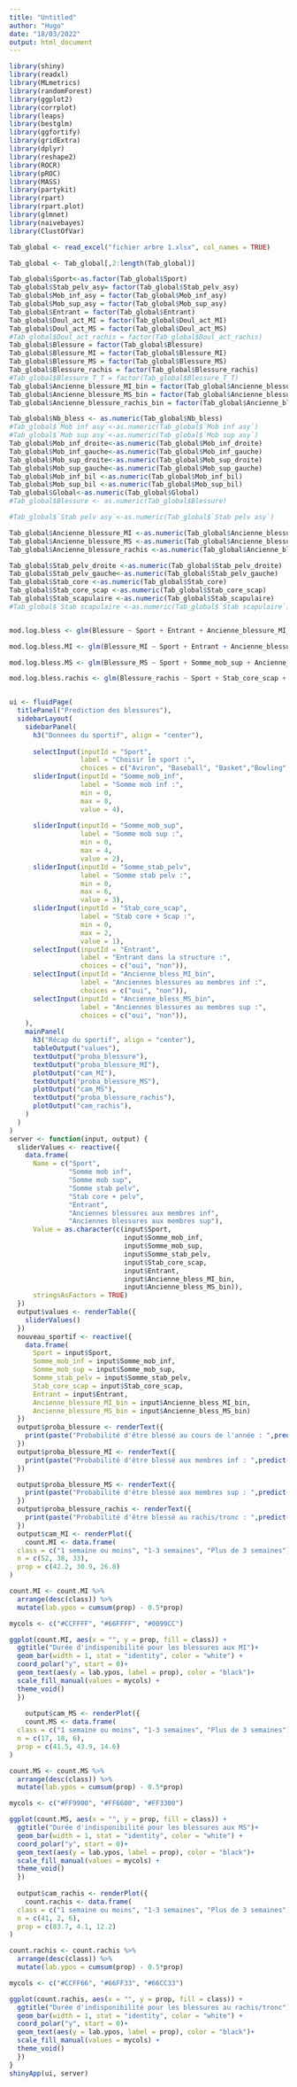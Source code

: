 ---
title: "Untitled"
author: "Hugo"
date: "18/03/2022"
output: html_document
---
```{r}
library(shiny)
library(readxl)
library(MLmetrics)
library(randomForest)
library(ggplot2)
library(corrplot)
library(leaps)
library(bestglm)
library(ggfortify)
library(gridExtra)
library(dplyr)
library(reshape2)
library(ROCR)
library(pROC)
library(MASS)
library(partykit)
library(rpart)
library(rpart.plot)
library(glmnet)
library(naivebayes)
library(ClustOfVar)
```


```{r}
Tab_global <- read_excel("fichier arbre 1.xlsx", col_names = TRUE)

Tab_global <- Tab_global[,2:length(Tab_global)]

Tab_global$Sport<-as.factor(Tab_global$Sport)
Tab_global$Stab_pelv_asy= factor(Tab_global$Stab_pelv_asy)
Tab_global$Mob_inf_asy = factor(Tab_global$Mob_inf_asy)
Tab_global$Mob_sup_asy = factor(Tab_global$Mob_sup_asy)
Tab_global$Entrant = factor(Tab_global$Entrant)
Tab_global$Doul_act_MI = factor(Tab_global$Doul_act_MI)
Tab_global$Doul_act_MS = factor(Tab_global$Doul_act_MS)
#Tab_global$Doul_act_rachis = factor(Tab_global$Doul_act_rachis)
Tab_global$Blessure = factor(Tab_global$Blessure)
Tab_global$Blessure_MI = factor(Tab_global$Blessure_MI)
Tab_global$Blessure_MS = factor(Tab_global$Blessure_MS)
Tab_global$Blessure_rachis = factor(Tab_global$Blessure_rachis)
#Tab_global$Blessure_T_T = factor(Tab_global$Blessure_T_T)
Tab_global$Ancienne_blessure_MI_bin = factor(Tab_global$Ancienne_blessure_MI_bin)
Tab_global$Ancienne_blessure_MS_bin = factor(Tab_global$Ancienne_blessure_MS_bin)
Tab_global$Ancienne_blessure_rachis_bin = factor(Tab_global$Ancienne_blessure_rachis_bin)

Tab_global$Nb_bless <- as.numeric(Tab_global$Nb_bless)
#Tab_global$`Mob inf asy`<-as.numeric(Tab_global$`Mob inf asy`)
#Tab_global$`Mob sup asy`<-as.numeric(Tab_global$`Mob sup asy`)
Tab_global$Mob_inf_droite<-as.numeric(Tab_global$Mob_inf_droite)
Tab_global$Mob_inf_gauche<-as.numeric(Tab_global$Mob_inf_gauche)
Tab_global$Mob_sup_droite<-as.numeric(Tab_global$Mob_sup_droite)
Tab_global$Mob_sup_gauche<-as.numeric(Tab_global$Mob_sup_gauche)
Tab_global$Mob_inf_bil <-as.numeric(Tab_global$Mob_inf_bil)
Tab_global$Mob_sup_bil <-as.numeric(Tab_global$Mob_sup_bil)
Tab_global$Global<-as.numeric(Tab_global$Global)
#Tab_global$Blessure <- as.numeric(Tab_global$Blessure)

#Tab_global$`Stab pelv asy`<-as.numeric(Tab_global$`Stab pelv asy`)

Tab_global$Ancienne_blessure_MI <-as.numeric(Tab_global$Ancienne_blessure_MI)
Tab_global$Ancienne_blessure_MS <-as.numeric(Tab_global$Ancienne_blessure_MS)
Tab_global$Ancienne_blessure_rachis <-as.numeric(Tab_global$Ancienne_blessure_rachis)

Tab_global$Stab_pelv_droite <-as.numeric(Tab_global$Stab_pelv_droite)
Tab_global$Stab_pelv_gauche<-as.numeric(Tab_global$Stab_pelv_gauche)
Tab_global$Stab_core <-as.numeric(Tab_global$Stab_core)
Tab_global$Stab_core_scap <-as.numeric(Tab_global$Stab_core_scap)
Tab_global$Stab_scapulaire <-as.numeric(Tab_global$Stab_scapulaire)
#Tab_global$`Stab scapulaire`<-as.numeric(Tab_global$`Stab scapulaire`)
```



```{r}
```


```{r}
mod.log.bless <- glm(Blessure ~ Sport + Entrant + Ancienne_blessure_MI_bin + Stab_core_scap + Somme_stab_pelv,data = Tab_global, family=binomial(link="logit"))

mod.log.bless.MI <- glm(Blessure_MI ~ Sport + Entrant + Ancienne_blessure_MI_bin + Stab_core_scap + Ancienne_blessure_MS_bin,data = Tab_global, family=binomial(link="logit"))

mod.log.bless.MS <- glm(Blessure_MS ~ Sport + Somme_mob_sup + Ancienne_blessure_MS_bin,data = Tab_global, family=binomial(link="logit"))

mod.log.bless.rachis <- glm(Blessure_rachis ~ Sport + Stab_core_scap + Entrant + Somme_stab_pelv + Ancienne_blessure_MI_bin,data = Tab_global, family=binomial(link="logit"))
```

```{r}
```



```{r}
ui <- fluidPage(
  titlePanel("Prediction des blessures"),
  sidebarLayout(
    sidebarPanel(
      h3("Donnees du sportif", align = "center"),
      
      selectInput(inputId = "Sport",
                  label = "Choisir le sport :",
                  choices = c("Aviron", "Baseball", "Basket","Bowling","Nat Synchro","Natation","Rugby","Savate")),
      sliderInput(inputId = "Somme_mob_inf",
                  label = "Somme mob inf :",
                  min = 0,
                  max = 8,
                  value = 4),
      
      sliderInput(inputId = "Somme_mob_sup",
                  label = "Somme mob sup :",
                  min = 0,
                  max = 4,
                  value = 2),
      sliderInput(inputId = "Somme_stab_pelv",
                  label = "Somme stab pelv :",
                  min = 0,
                  max = 6,
                  value = 3),
      sliderInput(inputId = "Stab_core_scap",
                  label = "Stab core + Scap :",
                  min = 0,
                  max = 2,
                  value = 1),
      selectInput(inputId = "Entrant",
                  label = "Entrant dans la structure :",
                  choices = c("oui", "non")),
      selectInput(inputId = "Ancienne_bless_MI_bin",
                  label = "Anciennes blessures au membres inf :",
                  choices = c("oui", "non")),
      selectInput(inputId = "Ancienne_bless_MS_bin",
                  label = "Anciennes blessures au membres sup :",
                  choices = c("oui", "non")),
    ),
    mainPanel(
      h3("Récap du sportif", align = "center"),
      tableOutput("values"),
      textOutput("proba_blessure"),
      textOutput("proba_blessure_MI"),
      plotOutput("cam_MI"),
      textOutput("proba_blessure_MS"),
      plotOutput("cam_MS"),
      textOutput("proba_blessure_rachis"),
      plotOutput("cam_rachis"),
    )
  )
)
server <- function(input, output) {
  sliderValues <- reactive({
    data.frame(
      Name = c("Sport",
               "Somme mob inf",
               "Somme mob sup",
               "Somme stab pelv",
               "Stab core + pelv",
               "Entrant",
               "Anciennes blessures aux membres inf",
               "Anciennes blessures aux membres sup"),
      Value = as.character(c(input$Sport,
                             input$Somme_mob_inf,
                             input$Somme_mob_sup,
                             input$Somme_stab_pelv,
                             input$Stab_core_scap,
                             input$Entrant,
                             input$Ancienne_bless_MI_bin,
                             input$Ancienne_bless_MS_bin)),
      stringsAsFactors = TRUE)
  })
  output$values <- renderTable({
    sliderValues()
  })
  nouveau_sportif <- reactive({
    data.frame(
      Sport = input$Sport,
      Somme_mob_inf = input$Somme_mob_inf,
      Somme_mob_sup = input$Somme_mob_sup,
      Somme_stab_pelv = input$Somme_stab_pelv,
      Stab_core_scap = input$Stab_core_scap,
      Entrant = input$Entrant,
      Ancienne_blessure_MI_bin = input$Ancienne_bless_MI_bin,
      Ancienne_blessure_MS_bin = input$Ancienne_bless_MS_bin)
  })
  output$proba_blessure <- renderText({
    print(paste("Probabilité d'être blessé au cours de l'année : ",predict(mod.log.bless, type = "response", newdata = nouveau_sportif())))
  })
  output$proba_blessure_MI <- renderText({
    print(paste("Probabilité d'être blessé aux membres inf : ",predict(mod.log.bless.MI, type = "response", newdata = nouveau_sportif())))
  })

  output$proba_blessure_MS <- renderText({
    print(paste("Probabilité d'être blessé aux membres sup : ",predict(mod.log.bless.MS, type = "response", newdata = nouveau_sportif())))
  })
  output$proba_blessure_rachis <- renderText({
    print(paste("Probabilité d'être blessé au rachis/tronc : ",predict(mod.log.bless.rachis, type = "response", newdata = nouveau_sportif())))
  })
  output$cam_MI <- renderPlot({
    count.MI <- data.frame(
  class = c("1 semaine ou moins", "1-3 semaines", "Plus de 3 semaines"),
  n = c(52, 38, 33),
  prop = c(42.2, 30.9, 26.8)
)

count.MI <- count.MI %>%
  arrange(desc(class)) %>%
  mutate(lab.ypos = cumsum(prop) - 0.5*prop)

mycols <- c("#CCFFFF", "#66FFFF", "#0099CC")

ggplot(count.MI, aes(x = "", y = prop, fill = class)) +
  ggtitle("Durée d'indisponibilité pour les blessures aux MI")+
  geom_bar(width = 1, stat = "identity", color = "white") +
  coord_polar("y", start = 0)+
  geom_text(aes(y = lab.ypos, label = prop), color = "black")+
  scale_fill_manual(values = mycols) +
  theme_void()
  })
  
    output$cam_MS <- renderPlot({
    count.MS <- data.frame(
  class = c("1 semaine ou moins", "1-3 semaines", "Plus de 3 semaines"),
  n = c(17, 18, 6),
  prop = c(41.5, 43.9, 14.6)
)

count.MS <- count.MS %>%
  arrange(desc(class)) %>%
  mutate(lab.ypos = cumsum(prop) - 0.5*prop)

mycols <- c("#FF9900", "#FF6600", "#FF3300")

ggplot(count.MS, aes(x = "", y = prop, fill = class)) +
  ggtitle("Durée d'indisponibilité pour les blessures aux MS")+
  geom_bar(width = 1, stat = "identity", color = "white") +
  coord_polar("y", start = 0)+
  geom_text(aes(y = lab.ypos, label = prop), color = "black")+
  scale_fill_manual(values = mycols) +
  theme_void()
  })
    
  output$cam_rachis <- renderPlot({
    count.rachis <- data.frame(
  class = c("1 semaine ou moins", "1-3 semaines", "Plus de 3 semaines"),
  n = c(41, 2, 6),
  prop = c(83.7, 4.1, 12.2)
)

count.rachis <- count.rachis %>%
  arrange(desc(class)) %>%
  mutate(lab.ypos = cumsum(prop) - 0.5*prop)

mycols <- c("#CCFF66", "#66FF33", "#66CC33")

ggplot(count.rachis, aes(x = "", y = prop, fill = class)) +
  ggtitle("Durée d'indisponibilité pour les blessures au rachis/tronc")+
  geom_bar(width = 1, stat = "identity", color = "white") +
  coord_polar("y", start = 0)+
  geom_text(aes(y = lab.ypos, label = prop), color = "black")+
  scale_fill_manual(values = mycols) +
  theme_void()
  })
}
shinyApp(ui, server)
```


```{r}

```



```{r}
```



```{r}

```



```{r}

```

